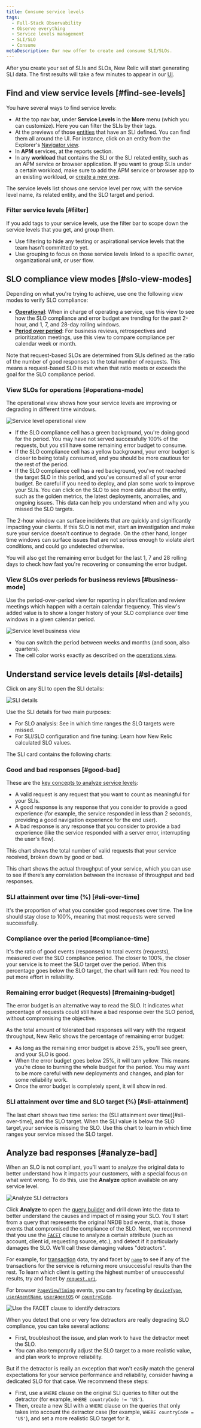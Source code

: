 ```yaml
---
title: Consume service levels 
tags:
  - Full-Stack Observability
  - Observe everything
  - Service levels management
  - SLI/SLO
  - Consume
metaDescription: Our new offer to create and consume SLI/SLOs.
---
```







After you create your set of SLIs and SLOs, New Relic will start generating SLI data. The first results will take a few minutes to appear in our [UI](https://one.newrelic.com).

## Find and view service levels [#find-see-levels]

You have several ways to find service levels:

* At the top nav bar, under **Service Levels** in the **More** menu (which you can customize). Here you can filter the SLIs by their tags.
* At the previews of those [entities](/docs/new-relic-one/use-new-relic-one/core-concepts/what-entity-new-relic/) that have an SLI defined. You can find them all around the UI. For instance, click on an entity from the Explorer's [Navigator view](/docs/new-relic-one/use-new-relic-one/core-concepts/new-relic-explorer-view-performance-across-apps-services-hosts/#view-navigator).
* In **APM** services, at the reports section.
* In any **workload** that contains the SLI or the SLI related entity, such as an APM service or browser application. If you want to group SLIs under a certain workload, make sure to add the APM service or browser app to an existing workload, or [create a new one](/docs/new-relic-one/use-new-relic-one/workloads/use-workloads/).

The service levels list shows one service level per row, with the service level name, its related entity, and the SLO target and period.

### Filter service levels [#filter]

If you add tags to your service levels, use the filter bar to scope down the service levels that you get, and group them.

* Use filtering to hide any testing or aspirational service levels that the team hasn't committed to yet.
* Use grouping to focus on those service levels linked to a specific owner, organizational unit, or user flow.

## SLO compliance view modes [#slo-view-modes]

Depending on what you're trying to achieve, use one the following view modes to verify SLO compliance:

* **[Operational](#operations-mode)**: When in charge of operating a service, use this view to see how the SLO compliance and error budget are trending for the past 2-hour, and 1, 7, and 28-day rolling windows.
* **[Period over period](#business-mode)**: For business reviews, retrospectives and prioritization meetings, use this view to compare compliance per calendar week or month.

Note that request-based SLOs are determined from SLIs defined as the ratio of the number of good responses to the total number of requests. This means a request-based SLO is met when that ratio meets or exceeds the goal for the SLO compliance period.

### View SLOs for operations [#operations-mode]

The operational view shows how your service levels are improving or degrading in different time windows.

<img
  title="Service level operational view"
  alt="Service level operational view"
  src={serviceLevelsIntro}
/>

* If the SLO compliance cell has a green background, you're doing good for the period. You may have not served successfully 100% of the requests, but you still have some remaining error budget to consume.
* If the SLO compliance cell has a yellow background, your error budget is closer to being totally consumed, and you should be more cautious for the rest of the period.
* If the SLO compliance cell has a red background, you've not reached the target SLO in this period, and you've consumed all of your error budget. Be careful if you need to deploy, and plan some work to improve your SLIs. You can click on the SLO to see more data about the entity, such as the golden metrics, the latest deployments, anomalies, and ongoing issues. This data can help you understand when and why you missed the SLO targets.

The 2-hour window can surface incidents that are quickly and significantly impacting your clients. If this SLO is not met, start an investigation and make sure your service doesn't continue to degrade. On the other hand, longer time windows can surface issues that are not serious enough to violate alert conditions, and could go undetected otherwise.

You will also get the remaining error budget for the last 1, 7 and 28 rolling days to check how fast you're recovering or consuming the error budget.

### View SLOs over periods for business reviews [#business-mode]

Use the period-over-period view for reporting in planification and review meetings which happen with a certain calendar frequency. This view's added value is to show a longer history of your SLO compliance over time windows in a given calendar period.

<img
  title="Service level business view"
  alt="Service level business view"
  src={serviceLevelsBusiness}
/>

* You can switch the period between weeks and months (and soon, also quarters).
* The cell color works exactly as described on the [operations view](#operations-mode).

## Understand service levels details [#sl-details]

Click on any SLI to open the SLI details:

<img
  title="SLI details"
  alt="SLI details"
  src={sliCard}
/>

Use the SLI details for two main purposes:

* For SLO analysis: See in which time ranges the SLO targets were missed.
* For SLI/SLO configuration and fine tuning: Learn how New Relic calculated SLO values.

The SLI card contains the following charts:

### Good and bad responses [#good-bad]

These are the [key concepts to analyze service levels](/docs/service-level-management/create-slm#request-response):

* A valid request is any request that you want to count as meaningful for your SLIs.
* A good response is any response that you consider to provide a good experience (for example, the service responded in less than 2 seconds, providing a good navigation experience for the end user).
* A bad response is any response that you consider to provide a bad experience (like the service responded with a server error, interrupting the user's flow).

This chart shows the total number of valid requests that your service received, broken down by good or bad.

This chart shows the actual throughput of your service, which you can use to see if there’s any correlation between the increase of throughput and bad responses.

### SLI attainment over time (%) [#sli-over-time]

It's the proportion of what you consider good responses over time. The line should stay close to 100%, meaning that most requests were served successfully.

### Compliance over the period [#compliance-time]

It's the ratio of good events (responses) to total events (requests), measured over the SLO compliance period. The closer to 100%, the closer your service is to meet the SLO target over the period. When this percentage goes below the SLO target, the chart will turn red: You need to put more effort in reliability.

### Remaining error budget (Requests) [#remaining-budget]

The error budget is an alternative way to read the SLO. It indicates what percentage of requests could still have a bad response over the SLO period, without compromising the objective.

As the total amount of tolerated bad responses will vary with the request throughput, New Relic shows the percentage of remaining error budget:

* As long as the remaining error budget is above 25%, you'll see green, and your SLO is good.
* When the error budget goes below 25%, it will turn yellow. This means you’re close to burning the whole budget for the period. You may want to be more careful with new deployments and changes, and plan for some reliability work.
* Once the error budget is completely spent, it will show in red.

### SLI attainment over time and SLO target (%) [#sli-attainment]

The last chart shows two time series: the (SLI attainment over time)[#sli-over-time], and the SLO target. When the SLI value is below the SLO target,your service is missing the SLO. Use this chart to learn in which time ranges your service missed the SLO target.

## Analyze bad responses [#analyze-bad]

When an SLO is not compliant, you'll want to analyze the original data to better understand how it impacts your customers, with a special focus on what went wrong. To do this, use the **Analyze** option available on any service level.

<img
  title="Analyze SLI detractors"
  alt="Analyze SLI detractors"
  src={slmAnalyzeMenu}
/>

Click **Analyze** to open the [query builder](/docs/query-your-data/explore-query-data/query-builder/introduction-query-builder/) and drill down into the data to better understand the causes and impact of missing your SLO. You'll start from a query that represents the original NRDB bad events, that is, those events that compromised the compliance of the SLO. Next, we recommend that you use the [`FACET`](/docs/query-your-data/nrql-new-relic-query-language/get-started/nrql-syntax-clauses-functions/#sel-facet) clause to analyze a certain attribute (such as account, client id, requesting source, etc.), and detect if it particularly damages the SLO. We'll call these damaging values "detractors".

For example, for [transaction](https://docs.newrelic.com/attribute-dictionary/?event=Transaction) data, try and facet by [`name`](https://docs.newrelic.com/attribute-dictionary/?event=Transaction&attribute=name) to see if any of the transactions for the service is returning more unsuccessful results than the rest. To learn which client is getting the highest number of unsuccessful results, try and facet by [`request.uri`](https://docs.newrelic.com/attribute-dictionary/?event=Transaction&attribute=request.uri).

For browser [`PageViewTiming`](https://docs.newrelic.com/attribute-dictionary?event=PageViewTiming) events, you can try faceting by [`deviceType`](https://docs.newrelic.com/attribute-dictionary?event=PageViewTiming&attribute=deviceType), [`userAgentName`](https://docs.newrelic.com/attribute-dictionary/?event=PageViewTiming&attribute=userAgentName), [`userAgentOS`](https://docs.newrelic.com/attribute-dictionary/?event=PageViewTiming&attribute=userAgentOS) or [`countryCode`](https://docs.newrelic.com/attribute-dictionary/?event=PageViewTiming&attribute=countryCode).

<img
  title="Use the FACET clause to identify detractors"
  alt="Use the FACET clause to identify detractors"
  src={sliBadEvents}
/>

When you detect that one or very few detractors are really degrading SLO compliance, you can take several actions:

* First, troubleshoot the issue, and plan work to have the detractor meet the SLO.
* You can also temporarily adjust the SLO target to a more realistic value, and plan work to improve reliability.

But if the detractor is really an exception that won't easily match the general expectations for your service performance and reliability, consider having a dedicated SLO for that case. We recommend these steps:

* First, use a `WHERE` clause on the original SLI queries to filter out the detractor (for example, `WHERE countryCode != 'US'`).
* Then, create a new SLI with a `WHERE` clause on the queries that only takes into account the detractor case (for example, `WHERE countryCode = 'US'`), and set a more realistic SLO target for it.

